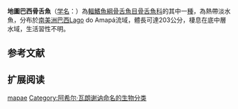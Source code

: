 {{Speciesbox
| status = NE
| status_system = IUCN3.1
| image = 
| image_caption = 
| taxon= Arapaima mapae
| authority = ([[Achille_Valenciennes|Valenciennes]], 1847)
| synonyms = *''Vastres mapae'',Valenciennes, 1847
}}

'''地圖巴西骨舌魚'''（[[学名|学名]]：''{{lang|la|Arapaima mapae}}''）為[[輻鰭魚綱|輻鰭魚綱]][[骨舌魚目|骨舌魚目]][[骨舌魚科|骨舌魚科]]的其中一[[種|種]]，為熱帶淡水魚，分布於[[南美洲|南美洲]][[巴西|巴西]]Lago do Amapá流域，體長可達203公分，棲息在底中層水域，生活習性不明。

==参考文献==
{{reflist}}
{{FishBase_species|genus=Arapaima|species=mapae|year=2015|month=11}}

==扩展阅读==
{{refbegin}}
{{wikispecies-inline|Arapaima mapae|地圖巴西骨舌魚}}
{{refend}}
{{Wikispecies|Arapaima mapae}}
{{Taxonbar|from=Q16402849}}

[[Category:巴西骨舌魚屬|mapae]]
[[Category:阿希尔·瓦朗谢讷命名的生物分类|Category:阿希尔·瓦朗谢讷命名的生物分类]]


{{鱼类小作品}}